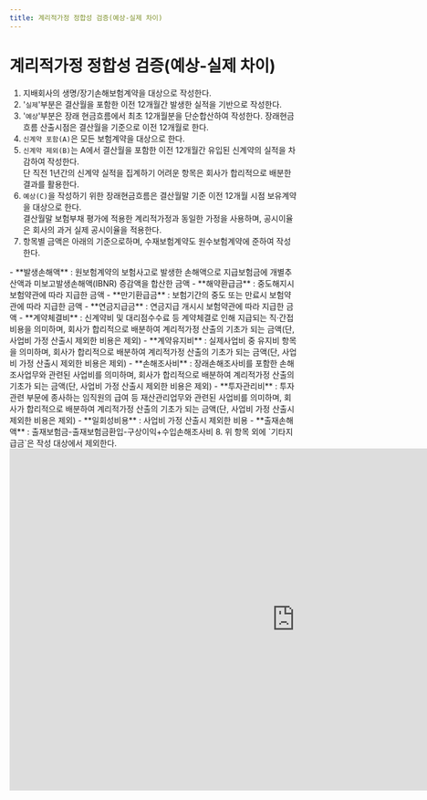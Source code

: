 ```yaml
---
title: 계리적가정 정합성 검증(예상-실제 차이)
---
```

# 계리적가정 정합성 검증(예상-실제 차이)

<Accordion multiple activeIndex={[]}>
<AccordionTab header="[작성 요령]">

1. 지배회사의 생명/장기손해보험계약을 대상으로 작성한다.
2. '`실제`'부분은 결산월을 포함한 이전 12개월간 발생한 실적을 기반으로 작성한다.
3. '`예상`'부분은 장래 현금흐름에서 최초 12개월분을 단순합산하여 작성한다. 장래현금흐름 산출시점은 결산월을 기준으로 이전 12개월로 한다.
4. `신계약 포함(A)`은 모든 보험계약을 대상으로 한다.
5. `신계약 제외(B)`는 A에서 결산월을 포함한 이전 12개월간 유입된 신계약의 실적을 차감하여 작성한다.<br/>
   단 직전 1년간의 신계약 실적을 집계하기 어려운 항목은 회사가 합리적으로 배분한 결과를 활용한다.
6. `예상(C)`을 작성하기 위한 장래현금흐름은 결산월말 기준 이전 12개월 시점 보유계약을 대상으로 한다.<br/>
   결산월말 보험부채 평가에 적용한 계리적가정과 동일한 가정을 사용하며, 공시이율은 회사의 과거 실제 공시이율을 적용한다.
7. 항목별 금액은 아래의 기준으로하며, 수재보험계약도 원수보험계약에 준하여 작성한다.
<SubText>
  - **발생손해액** : 원보험계약의 보험사고로 발생한 손해액으로 지급보험금에 개별추산액과 미보고발생손해액(IBNR) 증감액을 합산한 금액
  - **해약환급금** : 중도해지시 보험약관에 따라 지급한 금액
  - **만기환급금** : 보험기간의 중도 또는 만료시 보험약관에 따라 지급한 금액
  - **연금지급금** : 연금지급 개시시 보험약관에 따라 지급한 금액
  - **계약체결비** : 신계약비 및 대리점수수료 등 계약체결로 인해 지급되는 직·간접비용을 의미하며, 회사가 합리적으로 배분하여 계리적가정 산출의 기초가 되는 금액(단, 사업비 가정 산출시 제외한 비용은 제외)
  - **계약유지비** : 실제사업비 중 유지비 항목을 의미하며, 회사가 합리적으로 배분하여 계리적가정 산출의 기초가 되는 금액(단, 사업비 가정 산출시 제외한 비용은 제외)
  - **손해조사비** : 장래손해조사비를 포함한 손해조사업무와 관련된 사업비를 의미하며, 회사가 합리적으로 배분하여 계리적가정 산출의 기초가 되는 금액(단, 사업비 가정 산출시 제외한 비용은 제외)
  - **투자관리비** : 투자관련 부문에 종사하는 임직원의 급여 등 재산관리업무와 관련된 사업비를 의미하며, 회사가 합리적으로 배분하여 계리적가정 산출의 기초가 되는 금액(단, 사업비 가정 산출시 제외한 비용은 제외)
  - **일회성비용** : 사업비 가정 산출시 제외한 비용
  - **출재손해액** : 출재보험금-출재보험금환입-구상이익+수입손해조사비
</SubText>
8. 위 항목 외에 `기타지급금`은 작성 대상에서 제외한다.

</AccordionTab>
</Accordion>

<br/>

<iframe width="1000" height="600" frameborder="0" scrolling="no"
src="https://onedrive.live.com/embed?resid=AB5F66CE0CF8D024%2116554&authkey=%21ACzRWZavyE-79hc&em=2
&wdAllowInteractivity=False&ActiveCell='1-17'!E11&Item='1-17'!A7:I27
&wdHideGridlines=True
&wdDownloadButton=False
&waccluster=PSG3">
</iframe>
